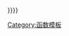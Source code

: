 <includeonly>{{zero|{{#expr:{{#ifexpr: {{abs|{{{1}}}}}-({{abs|{{{1}}}}} round {{{2|0}}})<=0|({{{1}}}) round {{{2|0}}}|(({{{1}}}) round {{{2|0}}}) + ({{{1}}})/{{abs|{{{1}}}}}/{{pow|10|{{{2|0}}}}}}}}}}}</includeonly><noinclude>
[[Category:函数模板]]
</noinclude>
